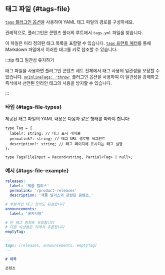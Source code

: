 ## 태그 파일 {#tags-file}

[`tags` 플러그인 옵션](#tags)을 사용하여 YAML 태그 파일의 경로를 구성하세요.

관례적으로, 플러그인은 콘텐츠 폴더의 루트에서 `tags.yml` 파일을 찾습니다.

이 파일은 미리 정의된 태그 목록을 포함할 수 있습니다. [`tags` 프런트 매터](#markdown-front-matter)를 통해 Markdown 파일에서 이러한 태그를 키로 참조할 수 있습니다.

:::tip 태그 일관성 유지하기

태그 파일을 사용하면 플러그인 콘텐츠 세트 전체에서 태그 사용의 일관성을 보장할 수 있습니다. [`onInlineTags: 'throw'`](#onInlineTags) 플러그인 옵션을 사용하여 이 일관성을 강제하고 즉석에서 선언된 인라인 태그의 사용을 방지할 수 있습니다.

:::

### 타입 {#tags-file-types}

제공된 태그 파일의 YAML 내용은 다음과 같은 형태를 따라야 합니다:

```tsx
type Tag = {
  label?: string; // 태그 표시 레이블
  permalink?: string; // 태그 URL 경로명 세그먼트
  description?: string; // 태그 페이지에 표시되는 태그 설명
};

type TagsFileInput = Record<string, Partial<Tag> | null>;
```

### 예시 {#tags-file-example}

```yml title="tags.yml"
releases:
  label: '제품 릴리스'
  permalink: '/product-releases'
  description: '제품 릴리스와 관련된 콘텐츠.'

# 부분적인 태그 정의도 유효합니다
announcements:
  label: '공지사항'

# 빈 태그 정의도 유효합니다
# 다른 속성들은 키에서 추론됩니다
emptyTag:
```

```md title="content.md"
---
tags: [releases, announcements, emptyTag]
---

# 제목

콘텐츠
```
